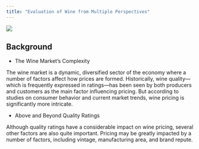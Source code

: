 ```yaml
---
title: "Evaluation of Wine from Multiple Perspectives"
---
```

<img src="images/wine.jpg">


## Background

* The Wine Market's Complexity

The wine market is a dynamic, diversified sector of the economy where a number of factors affect how prices are formed. Historically, wine quality—which is frequently expressed in ratings—has been seen by both producers and customers as the main factor influencing pricing. But according to studies on consumer behavior and current market trends, wine pricing is significantly more intricate.

* Above and Beyond Quality Ratings

Although quality ratings have a considerable impact on wine pricing, several other factors are also quite important. Pricing may be greatly impacted by a number of factors, including vintage, manufacturing area, and brand repute.
